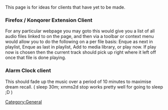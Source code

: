 This page is for ideas for clients that have yet to be made. 


=== Firefox / Konqorer Extension Client ===

For any particular webpage you may goto this would give you a list of all audio files linked to on the page, and then via a toolbar or context menu would allow you to do the following on a per file basis: Enque as next in playlist, Enque as last in playlist, Add to media library, or play now. If play now is chosen then the current track should pick up right where it left off once that file is done playing. 


=== Alarm Clock client === 

This should fade up the music over a period of 10 minutes to maximise dream recall. ( sleep 30m; xmms2d stop works pretty well for going to sleep ;D )

[[Category:General]]